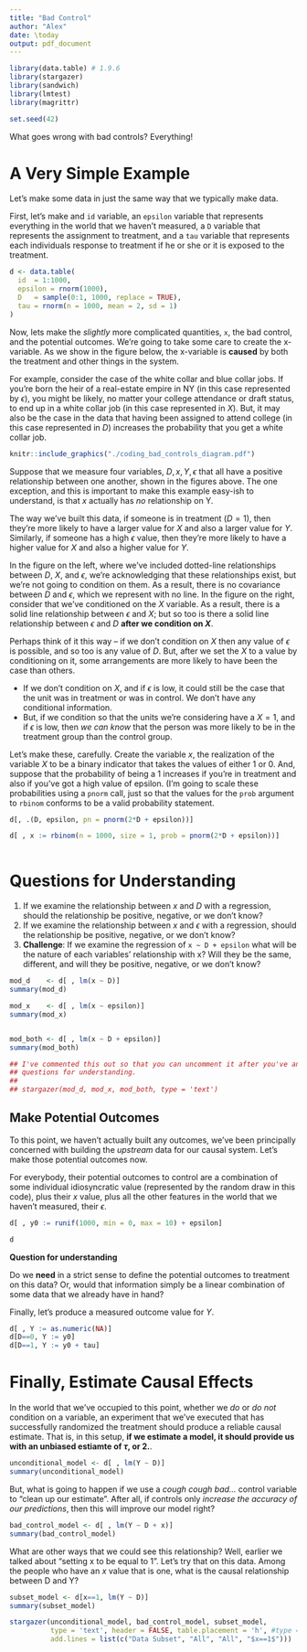 ```yaml
---
title: "Bad Control"
author: "Alex"
date: \today
output: pdf_document
---
```

```r
library(data.table) # 1.9.6
library(stargazer)
library(sandwich)
library(lmtest)
library(magrittr)

set.seed(42)
```

What goes wrong with bad controls? Everything! 

# A Very Simple Example 
Let's make some data in just the same way that we typically make data.

First, let's make and `id` variable, an `epsilon` variable that represents everything in the world that we haven't measured, a `D` variable that represents the assignment to treatment, and a `tau` variable that represents each individuals response to treatment if he or she or it is exposed to the treatment. 

```r
d <- data.table(
  id  = 1:1000, 
  epsilon = rnorm(1000), 
  D   = sample(0:1, 1000, replace = TRUE),
  tau = rnorm(n = 1000, mean = 2, sd = 1)
)
``` 

Now, lets make the *slightly* more complicated quantities, `x`, the bad control, and the potential outcomes. We're going to take some care to create the x-variable. As we show in the figure below, the x-variable is **caused** by both the treatment and other things in the system. 

For example, consider the case of the white collar and blue collar jobs. If you're born the heir of a real-estate empire in NY (in this case represented by $\epsilon$), you might be likely, no matter your college attendance or draft status, to end up in a white collar job (in this case represented in $X$). But, it may also be the case in the data that having been assigned to attend college (in this case represented in $D$) increases the probability that you get a white collar job. 

```r
knitr::include_graphics("./coding_bad_controls_diagram.pdf")

```

Suppose that we measure four variables, $D, x, Y, \epsilon$ that all have a positive relationship between one another, shown in the figures above.  The one exception, and this is important to make this example easy-ish to understand, is that $x$ actually has *no* relationship on Y.

The way we've built this data, if someone is in treatment ($D=1$), then they're more likely to have a larger value for $X$ and also a larger value for $Y$. Similarly, if someone has a high $\epsilon$ value, then they're more likely to have a higher value for $X$ and also a higher value for $Y$. 

In the figure on the left, where we've included dotted-line relationships between $D$, $X$, and $\epsilon$, we're acknowledging that these relationships exist, but we're not going to condition on them. As a result, there is no covariance between $D$ and $\epsilon$, which we represent with no line. 
In the figure on the right, consider that we've conditioned on the $X$ variable. As a result, there is a solid line relationship between $\epsilon$ and $X$; but so too is there a solid line relationship between $\epsilon$ and $D$ **after we condition on $X$**. 

Perhaps think of it this way -- if we don't condition on $X$ then any value of $\epsilon$ is possible, and so too is any value of $D$. But, after we set the $X$ to a value by conditioning on it, some arrangements are more likely to have been the case than others. 

- If we don't condition on $X$, and if $\epsilon$ is low, it could still be the case that the unit was in treatment or was in control. We don't have any conditional information. 
- But, if we condition so that the units we're considering have a $X=1$, and if $\epsilon$ is low, then *we can know* that the person was more likely to be in the treatment group than the control group. 

Let's make these, carefully. Create the variable $x$, the realization of the variable $X$ to be a binary indicator that takes the values of either 1 or 0. And, suppose that the probability of being a 1 increases if you're in treatment and also if you've got a high value of epsilon. (I'm going to scale these probabilities using a `pnorm` call, just so that the values for the `prob` argument to `rbinom` conforms to be a valid probability statement.  

```r

d[, .(D, epsilon, pn = pnorm(2*D + epsilon))]

d[ , x := rbinom(n = 1000, size = 1, prob = pnorm(2*D + epsilon))]



``` 

# Questions for Understanding 

1. If we examine the relationship between $x$ and $D$ with a regression, should the relationship be positive, negative, or we don't know? 
2. If we examine the relationship between $x$ and $\epsilon$ with a regression, should the relationship be positive, negative, or we don't know? 
3. **Challenge**: If we examine the regression of `x ~ D + epsilon` what will be the nature of each variables' relationship with x? Will they be the same, different, and will they be positive, negative, or we don't know? 

```r
mod_d    <- d[ , lm(x ~ D)]
summary(mod_d)

mod_x    <- d[ , lm(x ~ epsilon)]
summary(mod_x)


mod_both <- d[ , lm(x ~ D + epsilon)]
summary(mod_both)

```

```r
## I've commented this out so that you can uncomment it after you've answered the
## questions for understanding.
## 
## stargazer(mod_d, mod_x, mod_both, type = 'text')
```

## Make Potential Outcomes 

To this point, we haven't actually built any outcomes, we've been principally concerned with building the *upstream* data for our causal system. Let's make those potential outcomes now. 

For everybody, their potential outcomes to control are a combination of some individual idiosyncratic value (represented by the random draw in this code), plus their $x$ value, plus all the other features in the world that we haven't measured, their $\epsilon$.

```r

d[ , y0 := runif(1000, min = 0, max = 10) + epsilon]

d
``` 

**Question for understanding** 

Do we **need** in a strict sense to define the potential outcomes to treatment on this data? Or, would that information simply be a linear combination of some data that we already have in hand? 

Finally, let's produce a measured outcome value for $Y$. 

```r
d[ , Y := as.numeric(NA)]
d[D==0, Y := y0]
d[D==1, Y := y0 + tau]
```

# Finally, Estimate Causal Effects 

In the world that we've occupied to this point, whether we *do* or *do not* condition on a variable, an experiment that we've executed that has successfully randomized the treatment should produce a reliable causal estimate. That is, in this setup, **if we estimate a model, it should provide us with an unbiased estiamte of $\tau$, or 2.**. 

```r
unconditional_model <- d[ , lm(Y ~ D)]
summary(unconditional_model)

```

But, what is going to happen if we use a *cough cough bad...* control variable to "clean up our estimate". After all, if controls only *increase the accuracy of our predictions*, then this will improve our model right? 

```r
bad_control_model <- d[ , lm(Y ~ D + x)]
summary(bad_control_model)

```


What are other ways that we could see this relationship? Well, earlier we talked about "setting x to be equal to 1". Let's try that on this data. Among the people who have an $x$ value that is one, what is the causal relationship between D and Y? 

```r
subset_model <- d[x==1, lm(Y ~ D)]
summary(subset_model)

```

```r
stargazer(unconditional_model, bad_control_model, subset_model, 
          type = 'text', header = FALSE, table.placement = 'h', #type = 'latex'
          add.lines = list(c("Data Subset", "All", "All", "$x==1$")))
```



<!--

```r
nRows <- 1000
set.seed(2)

d <- data.table(id = 1:nRows)
setkeyv(d, cols = "id")
```

Create Potential Outcomes to control
```r
d[ , y0  := runif(min=-10, max=10, n = .N)]
``` 

Create a Treatment Effect with a mean **4**. This is the value that we're looking to recover with our estimator. 
```r
d[ , tau := rnorm(n = .N, mean = 4)]
```

Randomly Assign Treatment 
```r
d[ , D   := sample(0:1, size = .N, replace = TRUE)]
```

Create a bad control that is correlated with treatment
```r
d[ , bc  := 2 + 3 * D + rnorm(n = .N, mean = 0)]
```

And, finally, reate the observed outcomes. 
```r
d[D == 0, Y := y0 + bc]
d[D == 1, Y := y0 + bc + tau]
```



# What is the causal model we hold? 

When we are thinking about the causal model here, we're saying, "I think that the conditional expectation of Y depends on the treatment status". But, maybe I think I want to also control for the variable bc. 

In fact, we can estimate a reliable causal effect for *either* `D` on `Y`, *or* `D` on `bc`, but not the two togheter. 


First, the caual effect of `D` on `Y` in \autoref{goodModel}. 
```r
m1 <- lm(Y ~ D, data = d)
stargazer(m1, type = 'latex', label = 'goodModel', header = F)
``` 

Then, the causal effect of `D` on `bc` in \autoref{goodModelOnControl}. 

```r
m2 <- lm(bc ~ D, data = d)
stargazer(m2, type = 'latex', label = 'goodModelOnControl', header = F)
```

So does this. But what happens if we attempt to control for the `bc` indicator at the same time that we estimate the effect of `D` on `Y`? This isn't going to work-out, as we can see in \autoref{badModel} 

```r
m3 <- lm(Y ~ D + bc, data = d)
stargazer(m3, type = 'latex', label = 'badModel', header = F)
``` 

Now we're left with an under-estiamte of the causal effect of `D` on `Y`, and we've got some estimate of the effect of `bc` on `Y`. But, when we built the data, there wasn't such an effect! In fact, what is in here is the relationship between `y0` and `Y`, but through a mangled causal pipeline. 

The thing of it is, depending on the relationship between the bad control and the treatment, and the bad control and the treatment, there's *just no structured way to know* which direction the bias is going to be when you include a bad control. 

```r
stargazer(m1, m2, m3, type = 'latex', header = F)
```



I can't get this written before class Fall 2017. Let me know if you figure it out. 

# An example with Education 

What if we build an example that is a little more complicated, but that fits with a story that we believe about the world. 

Suppose that people have potential outcomes to earnings, and they are deciding whether they want to pursue a MIDS degree or not. We've been working on this one for a while.

The Dean, in her wisdom, agrees to let current students and 241 faculty run an expriment where they randomly admit people to the program. Hurrah! We can evaluate this! And we can make a causal claim. 

Suppose we have the following as a setup: 

- Some students live in Bay Area. Because wages are stupid here (so are mortages), these students are paid *on average* $25,000 more than people who do not live in the Bay Area. 
- The *true* state of the world is that graduating with a MIDS degree leads individuals to earn $50,000 more, on average, if they graduate with a MIDS degree than if they didn't. This isn't a selection effect, but instead is actually the causal effect. 
- There are some students who are *really* motivated to get that job at Pintrest. And, they think that actually have a shot at it once they're in MIDS! So, of the folks who are admitted, suppose that 25% of them move to the Bay Area. None of the people who are not admitted to MIDS move to the Bay Area. 

We could make data that is consistent with this story, right? Suppose that we have 500 students, at baseline the mean earnings for people who live in SF is \$75,000 and the mean earnings for people who do not live in SF is \$50,000. Furthermore, at baseline, 25% of the students live in SF. 

First, create baseline earnings for people. 

```r
d <- data.table(id = 1:500)
d[ , y0 := rnorm(.N, mean = 50000, 10000)]
d[ , lives_in_sf_before := sample(c(0,1), size = .N, replace = TRUE, prob = c(0.75, 0.25))]

d[ , y0 := y0 + lives_in_sf_before * rnorm(.N, 25000, 10000)]
```

Then, randomly assign people to receive the MIDS admission. 

```r
d[ , MIDS_admission := sample(c(0,1), size = .N, replace = TRUE)]
```

For the people who are admitted to MIDS and don't live in Bay Area, suppose the hardest working among them move to the Bay Area (and in doing so, they earn \$25,000 more just because wages are crazy). They the folks who just *needed to catch a break!*

```r
d[lives_in_sf_before == 1, lives_in_sf_after := 1]
d[lives_in_sf_before == 0 & MIDS_admission == 0, lives_in_sf_after := 0]
d[lives_in_sf_before == 0 & MIDS_admission == 1, lives_in_sf_after := sample(c(0,1), size = .N, prob = c(0.75, 0.25), replace = TRUE)]
#d[lives_in_sf_before == 0 & MIDS_admission == 1][y0 < quantile(y0, probs = 0.25),
#  lives_in_sf_after := 1 ]
``` 

Did that seem to work? Yes. 

```r
d[ , table(lives_in_sf_before, lives_in_sf_after)]
```

Make the after MIDS earnings data. 

```r
d[MIDS_admission == 0, Y := y0]
d[MIDS_admission == 1 & lives_in_sf_before == 1, Y := y0 + rnorm(.N, 50000, 10000)]
d[MIDS_admission == 1 & lives_in_sf_before == 0 & lives_in_sf_after == 1, 
  Y := y0 + rnorm(.N, 50000, 10000) + rnorm(.N, 25000, 10000)]
d[MIDS_admission == 1 & lives_in_sf_before == 0 & lives_in_sf_after == 0, 
  Y := y0 +  rnorm(.N, 50000, 10000)]
```

```r
mod1 <- d[ , lm(Y ~ MIDS_admission)]
mod2 <- d[ , lm(Y ~ MIDS_admission + lives_in_sf_before)]
mod3 <- d[ , lm(Y ~ MIDS_admission + lives_in_sf_after)]

stargazer(mod1, mod2, mod3, type = 'text')
```











```r
## The people who newly have moved to SF now also get the SF pay-bump. 
## People who newly moved to SF now get the SF bump, and the MIDS bump
d[lives_in_sf_before == 0 & lives_in_sf_after == 1, 
  y0 :=  y0 + rnorm(.N, 25000, 10000) + rnorm(.N, 50000, 10000)]

## For the people who didn't move, they get the treatment effect 
d[lives_in_sf_before == 0 & lives_in_sf_after == 0, 
  y1 := y0 + rnorm(.N, 50000, 10000)]

## And for the people who already lived in SF, they get the treatmetn effect 
d[lives_in_sf_before == 1, 
  y1 := y0 + rnorm(.N, 50000, 10000)]

## For everyone, if they were to be admitted to MIDS, they would realize 
## a $50,000 increase

## d[ , y1 := y0 + rnorm(.N, 50000, 10000)]
```

```r
## The people who newly have moved to SF now also get the SF pay-bump. 
## People who newly moved to SF now get the SF bump
d[lives_in_sf_before == 0 & lives_in_sf_after == 1, 
  y0 :=  y0 + rnorm(.N, 25000, 10000)]

d[ , y1 := y0 + rnorm(.N, 50000, 10000)]

## For the people who didn't move, they get the treatment effect 
##d[lives_in_sf_before == 0 & lives_in_sf_after == 0, 
##  y1 := y0 + rnorm(.N, 50000, 10000)]

## And for the people who already lived in SF, they get the treatmetn effect 
##d[lives_in_sf_before == 1, 
##  y1 := y0 + rnorm(.N, 50000, 10000)]

## For everyone, if they were to be admitted to MIDS, they would realize 
## a $50,000 increase

## d[ , y1 := y0 + rnorm(.N, 50000, 10000)]
```


Then, the last thing is just to reveal these potential outcomes. 

```r
d[ , Y := ifelse(MIDS_admission == 1, y1, y0)]
```

```r
mod1 <- d[ , lm(Y ~ MIDS_admission)]
mod2 <- d[ , lm(Y ~ MIDS_admission + lives_in_sf_before)]
mod3 <- d[ , lm(Y ~ MIDS_admission + lives_in_sf_after)]
```
```r
stargazer(mod1, mod2, mod3, type = 'text')
```



## People who didn't move to SF as a result of MIDS_admission just get 
## the MIDS bump 
d[lives_in_sf_before == 0 & lives_in_sf_after == 0, 
  y1 := y0 + rnorm(.N, 50000, 10000)]
## People who already live in SF get the MIDS bump. 
d[lives_in_sf_before == 1 & MIDS_admission == 1, 
  y1 := y0 + rnorm(.N, 50000, 10000)]



## People who didn't get admitted to MIDS just show their potential outcomes
## to control 

d[MIDS_admission == 0, Y := y0]
``` 

Phew! That's a lot of data to have made! 

```r
mod <- d[ , lm(Y ~ MIDS_admission)]
summary(mod)
```
```r
mod2 <- d[ , lm(Y ~ MIDS_admission + lives_in_sf_before)]
summary(mod2)
``` 
```r
mod3 <- d[ , lm(Y ~ MIDS_admission + lives_in_sf_after)]
summary(mod3)
```
  
--> 